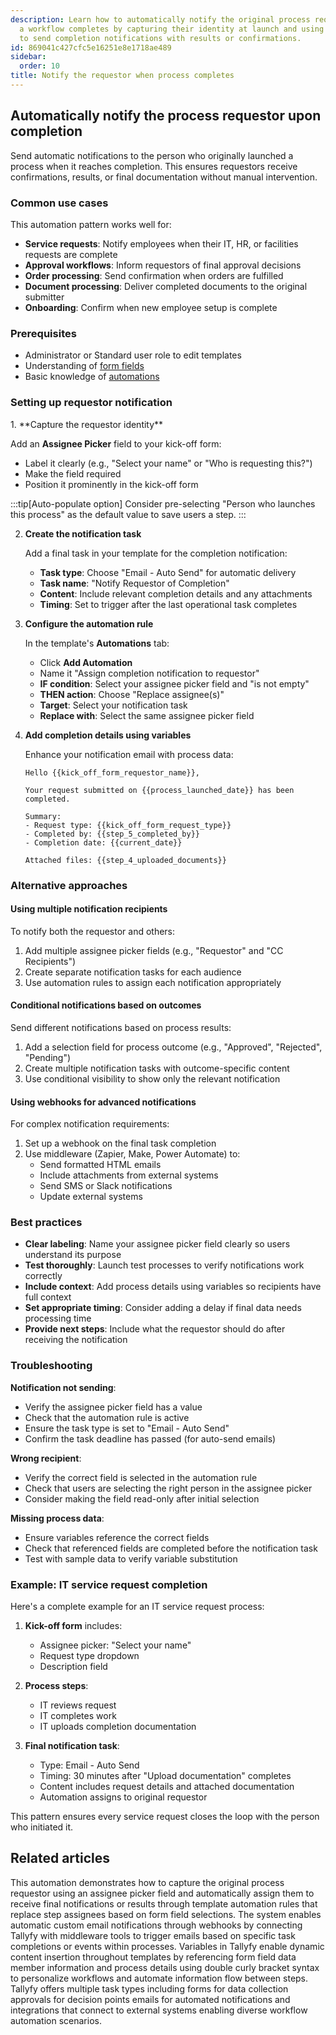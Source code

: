 ```yaml
---
description: Learn how to automatically notify the original process requestor when
  a workflow completes by capturing their identity at launch and using automations
  to send completion notifications with results or confirmations.
id: 869041c427cfc5e16251e8e1718ae489
sidebar:
  order: 10
title: Notify the requestor when process completes
---
```



## Automatically notify the process requestor upon completion

Send automatic notifications to the person who originally launched a process when it reaches completion. This ensures requestors receive confirmations, results, or final documentation without manual intervention.

### Common use cases

This automation pattern works well for:
- **Service requests**: Notify employees when their IT, HR, or facilities requests are complete
- **Approval workflows**: Inform requestors of final approval decisions
- **Order processing**: Send confirmation when orders are fulfilled
- **Document processing**: Deliver completed documents to the original submitter
- **Onboarding**: Confirm when new employee setup is complete

### Prerequisites

- Administrator or Standard user role to edit templates
- Understanding of [form fields](/products/pro/tracking-and-tasks/tasks/what-are-form-fields-in-tallyfy/)
- Basic knowledge of [automations](/products/pro/documenting/templates/automations/)

### Setting up requestor notification

<Steps>
1. **Capture the requestor identity**
   
   Add an **Assignee Picker** field to your kick-off form:
   - Label it clearly (e.g., "Select your name" or "Who is requesting this?")
   - Make the field required
   - Position it prominently in the kick-off form
   
   :::tip[Auto-populate option]
   Consider pre-selecting "Person who launches this process" as the default value to save users a step.
   :::

2. **Create the notification task**
   
   Add a final task in your template for the completion notification:
   - **Task type**: Choose "Email - Auto Send" for automatic delivery
   - **Task name**: "Notify Requestor of Completion"
   - **Content**: Include relevant completion details and any attachments
   - **Timing**: Set to trigger after the last operational task completes

3. **Configure the automation rule**
   
   In the template's **Automations** tab:
   - Click **Add Automation**
   - Name it "Assign completion notification to requestor"
   - **IF condition**: Select your assignee picker field and "is not empty"
   - **THEN action**: Choose "Replace assignee(s)"
   - **Target**: Select your notification task
   - **Replace with**: Select the same assignee picker field

4. **Add completion details using variables**
   
   Enhance your notification email with process data:
   ```
   Hello {{kick_off_form_requestor_name}},
   
   Your request submitted on {{process_launched_date}} has been completed.
   
   Summary:
   - Request type: {{kick_off_form_request_type}}
   - Completed by: {{step_5_completed_by}}
   - Completion date: {{current_date}}
   
   Attached files: {{step_4_uploaded_documents}}
   ```
</Steps>

### Alternative approaches

#### Using multiple notification recipients

To notify both the requestor and others:
1. Add multiple assignee picker fields (e.g., "Requestor" and "CC Recipients")
2. Create separate notification tasks for each audience
3. Use automation rules to assign each notification appropriately

#### Conditional notifications based on outcomes

Send different notifications based on process results:
1. Add a selection field for process outcome (e.g., "Approved", "Rejected", "Pending")
2. Create multiple notification tasks with outcome-specific content
3. Use conditional visibility to show only the relevant notification

#### Using webhooks for advanced notifications

For complex notification requirements:
1. Set up a webhook on the final task completion
2. Use middleware (Zapier, Make, Power Automate) to:
   - Send formatted HTML emails
   - Include attachments from external systems
   - Send SMS or Slack notifications
   - Update external systems

### Best practices

- **Clear labeling**: Name your assignee picker field clearly so users understand its purpose
- **Test thoroughly**: Launch test processes to verify notifications work correctly
- **Include context**: Add process details using variables so recipients have full context
- **Set appropriate timing**: Consider adding a delay if final data needs processing time
- **Provide next steps**: Include what the requestor should do after receiving the notification

### Troubleshooting

**Notification not sending**:
- Verify the assignee picker field has a value
- Check that the automation rule is active
- Ensure the task type is set to "Email - Auto Send"
- Confirm the task deadline has passed (for auto-send emails)

**Wrong recipient**:
- Verify the correct field is selected in the automation rule
- Check that users are selecting the right person in the assignee picker
- Consider making the field read-only after initial selection

**Missing process data**:
- Ensure variables reference the correct fields
- Check that referenced fields are completed before the notification task
- Test with sample data to verify variable substitution

### Example: IT service request completion

Here's a complete example for an IT service request process:

1. **Kick-off form** includes:
   - Assignee picker: "Select your name"
   - Request type dropdown
   - Description field

2. **Process steps**:
   - IT reviews request
   - IT completes work
   - IT uploads completion documentation

3. **Final notification task**:
   - Type: Email - Auto Send
   - Timing: 30 minutes after "Upload documentation" completes
   - Content includes request details and attached documentation
   - Automation assigns to original requestor

This pattern ensures every service request closes the loop with the person who initiated it.


## Related articles
<CardGrid>
<LinkTitleCard header="<b>Examples > Assign step to requestor</b>" href="/products/pro/documenting/templates/automations/examples/assign-step-to-requestor/" > This automation demonstrates how to capture the original process requestor using an assignee picker field and automatically assign them to receive final notifications or results through template automation rules that replace step assignees based on form field selections. </LinkTitleCard>
<LinkTitleCard header="<b>Webhooks > Send emails using webhooks</b>" href="/products/pro/integrations/webhooks/how-can-i-send-emails-using-webhooks-in-tallyfy/" > The system enables automatic custom email notifications through webhooks by connecting Tallyfy with middleware tools to trigger emails based on specific task completions or events within processes. </LinkTitleCard>
<LinkTitleCard header="<b>Variables > Using variables in templates</b>" href="/products/pro/documenting/templates/variables/how-can-i-use-insert-variables-in-tallyfy/" > Variables in Tallyfy enable dynamic content insertion throughout templates by referencing form field data member information and process details using double curly bracket syntax to personalize workflows and automate information flow between steps. </LinkTitleCard>
<LinkTitleCard header="<b>Task Types > Email auto-send tasks</b>" href="/products/pro/tracking-and-tasks/tasks/what-types-of-tasks-can-i-create-with-tallyfy/" > Tallyfy offers multiple task types including forms for data collection approvals for decision points emails for automated notifications and integrations that connect to external systems enabling diverse workflow automation scenarios. </LinkTitleCard>
</CardGrid>